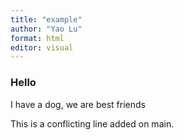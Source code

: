 ```yaml
---
title: "example"
author: "Yao Lu"
format: html
editor: visual
---
```


### Hello
I have a dog, we are best friends

This is a conflicting line added on main.